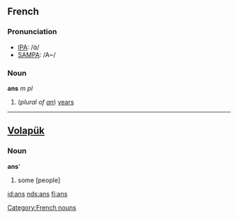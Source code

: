 ==French==

===Pronunciation===
*[[w:IPA|IPA]]: /ɑ̃/
*[[w:SAMPA|SAMPA]]: /A~/

===Noun===
'''ans''' ''m pl'' 

# (''plural of [[an#French|an]]'') [[years]]

[[Category:French nouns]]

----
== [[Volapük]] == 
=== Noun ===
'''ans''''

# some [people]

[[id:ans]]
[[nds:ans]]
[[fi:ans]]